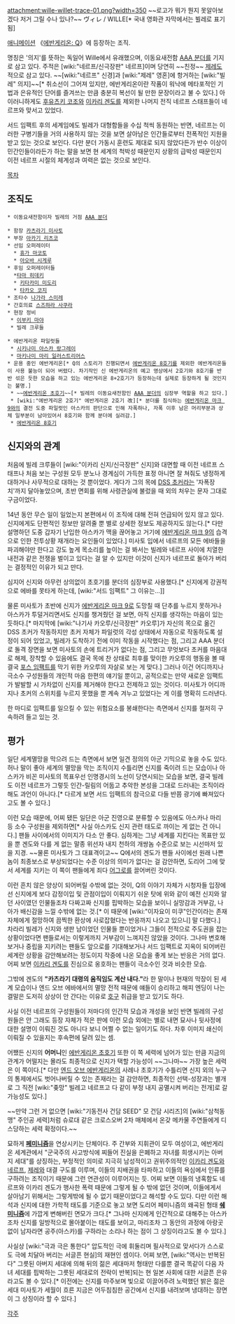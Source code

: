 attachment:wille-willet-trace-01.png?width=350
~~로고가 뭐가 뭔지 못알아보겠다 저거 그릴 수나 있나?~~
ヴィレ / WILLE[* 국내 영화관 자막에서는 뷜레로 표기됨]

[[애니메이션]] 《[[에반게리온: Q]]》에 등장하는 조직. 

명칭은 '의지'를 뜻하는 독일어 Wille에서 유래했으며, 이동요새전함 [[AAA 분더]]를 기지로 삼고 있다. 주적은 [wiki:"네르프/신극장판" 네르프]이며 당연히 ~~친정~~ [[제레]]도 적으로 삼고 있다. ~~[wiki:"네르프" 신경]과 [wiki:"제레" 영혼]에 항거하는 [wiki:"빌레" 의지]~~[* 취소선이 그어져 있지만, 에반게리온이란 작품이 워낙에 메타포적인 기법과 은유적인 단어를 즐겨쓰는 만큼 충분히 복선이 될 만한 문장이라고 불 수 있다.] 아이러니하게도 [[후유츠키 코조]]와 [[이카리 겐도]]를 제외한 나머지 전직 네르프 스태프들이 네르프와 맞서고 있었다. 

서드 임팩트 후의 세계임에도 빌레가 대형함들을 수십 척씩 동원하는 반면, 네르프는 이러한 구병기들을 거의 사용하지 않는 것을 보면 살아남은 인간들로부터 전폭적인 지원을 받고 있는 것으로 보인다. 다만 분더 가동시 훈련도 제대로 되지 않았다든가 반수 이상이 민간인들이라든가 하는 말을 보면 현 세계의 척박성 때문인지 상황의 급박성 때문인지 이전 네르프 시절의 체계성과 여력은 없는 것으로 보인다.

[[목차]]

== 조직도 ==
 * 이동요새전함이자 빌레의 거점 [[AAA 분더]]

 * 함장 [[카츠라기 미사토]]
 * 부장 [[아카기 리츠코]]
 * 선임 오퍼레이터
   * [[휴가 마코토]]
   * [[아오바 시게루]]
 * 후임 오퍼레이터들
   *[[타마 히데키]] 
   * [[키타카미 미도리]] 
   * [[타카오 코지]]  
 * 조타수 [[나가라 스미레]] 
 * 간호의료 [[스즈하라 사쿠라]] 
 * 현장 정비 
  * [[이부키 마야]]
  * 빌레 크루들

 * 에반게리온 파일럿들
  * [[시키나미 아스카 랑그레이]]
  * [[마키나미 마리 일러스트리어스]]
 * 운용 중인 에반게리온[* Q의 스토리가 진행되면서 [[에반게리온 8호기]]를 제외한 에반게리온들이 사용 불능이 되어 버렸다. 차기작인 신 에반게리온의 예고 영상에서 2호기와 8호기를 반반 섞은 듯한 모습을 하고 있는 에반게리온 8+2호기가 등장하는데 실제로 등장하게 될 것인지는 불명.]
  * ~~[[에반게리온 초호기]]~~[* 빌레의 이동요새전함인 [[AAA 분더]]의 심장부 역할을 하고 있다.]
  * [wiki:"에반게리온 2호기" 에반게리온 2호기 改][* 분더를 침식하는 [[에반게리온 마크 9]]와의 결전 도중 파일럿인 아스카의 판단으로 인해 자폭하나, 자폭 이후 남은 머리부분과 상체 일부분이 남아있어서 8호기와 함께 분더에 실려감.]
  * [[에반게리온 8호기]]
 
== 신지와의 관계 ==
처음에 빌레 크루들이 [wiki:"이카리 신지/신극장판" 신지]와 대면할 때 이전 네르프 스태프나 처음 보는 구성원 모두 분노나 경계심이 가득한 표정 아니면 잘 쳐줘도 냉정하게 대하거나 사무적으로 대하는 것 뿐이었다. 게다가 그의 목에 [[DSS 초커]]라는 '자폭장치'까지 달아놓았으며, 초반 면회를 위해 사령관실에 불렀을 때 외의 처우는 문자 그대로 구금이었다.

14년 동안 무슨 일이 일었는지 본편에서 이 조직에 대해 전혀 언급되어 있지 않고 있다. 신지에게도 단편적인 정보만 알려줄 뿐 별로 상세한 정보도 제공하지도 않는다.[* 다만 설명하던 도중 갑자기 난입한 아스카가 맥을 끊어놓고 거기에 [[에반게리온 마크 9]]의 습격으로 인한 전투상황 재개라는 요인들이 있었다.] 미사토 입에서 네르프의 모든 에바들을 파괴해야만 한다고 강도 높게 목소리를 높이는 걸 봐서는 빌레와 네르프 사이에 치열한 내전과 같은 전쟁을 벌이고 있다는 걸 알 수 있지만 이것이 신지가 네르프로 돌아가 버리는 결정적인 이유가 되고 만다.

심지어 신지와 아무런 상의없이 초호기를 분더의 심장부로 사용했다.[* 신지에게 강권적으로 에바를 못타게 하는데, [wiki:"서드 임팩트" 그 이유는...]]

물론 미사토가 초반에 신지가 [[에반게리온 마크 9]]로 도망칠 때 단추를 누르지 못하거나 아스카가 투덜거리면서도 신지를 챙겨줬던 걸 보면, 아직 신지를 생각하는 마음이 있는 듯하다.[* 마지막에 [wiki:"나기사 카오루/신극장판" 카오루]가 자신의 목으로 옮긴 DSS 초커가 작동하지만 초커 자체가 파일럿의 각성 상태에서 자동으로 작동하도록 설정이 되어 있었고, 빌레가 도착하기 전에 이미 작동을 시작했다는 점, 그리고 AAA 분더로 돌격 장면을 보면 미사토의 손에 트리거가 없다는 점, 그리고 무엇보다 초커를 마음대로 해제, 장착할 수 있음에도 결국 목에 찬 상태로 최후를 맞이한 카오루의 행동을 볼 때 결국 [[포스 임팩트]]를 막기 위한 카오루의 자살로 보는 게 맞다.] 그러나 이건 어디까지나 극소수 구성원들의 개인적 마음 한편의 얘기일 뿐이고, 공적으로는 만약 새로운 임팩트가 발발할 시 가차없이 신지를 제거해야 한다고 전제하고 있는 것이다. 미사토가 어디까지나 초커의 스위치를 누르지 못했을 뿐 계속 겨누고 있었다는 게 이를 명확히 드러낸다.

한 마디로 임팩트를 일으킬 수 있는 위험요소를 봉쇄한다는 측면에서 신지를 철저히 구속하려 들고 있는 것.

== 평가 ==
일단 세계멸망을 막으려 드는 측면에서 보면 일견 정의의 아군 기믹으로 놓을 수도 있다. 허나 말이 좋아 세계의 멸망을 막는 조직이지 수틀리면 신지를 죽이려 드는 모습이나 아스카가 비꼰 미사토의 목표우선 인명경시의 노선이 당연시되는 모습을 보면, 결국 빌레도 이전 네르프가 그렇듯 인간-릴림의 어둡고 추악한 본성을 그대로 드러내는 조직이라 해도 과언이 아니다.[* 다르게 보면 서드 임팩트의 참극으로 다들 반쯤 광기에 빠져있다고도 볼 수 있다.]

이런 모습 때문에, 어찌 됐든 일단은 아군 진영으로 분류할 수 있음에도 아스카나 마리 등 소수 구성원을 제외하면[* 사실 아스카도 신지 관련 태도로 까이는 게 없는 건 아니다.] 팬들 사이에서의 이미지가 다소 안 좋다. 심하게는 그냥 세계를 지킨다는 목표만 있을 뿐 겐도와 다를 게 없는 말종 위선자 내지 천하의 개쌍놈 수준으로 보는 시선마저 있을 지경. ~~물론 미사토가 그 대표격이고~~ Q에서의 겐도가 팬들 사이에선 원래 나쁜 놈이 최종보스로 부상되었다는 수준 이상의 의미가 없다는 걸 감안하면, 도리어 그에 맞서 세계를 지키는 이 쪽이 팬들에게 죄다 [[어그로]]를 끌어버린 것이다.

이런 흔치 않은 양상이 되어버릴 수밖에 없는 것이, Q의 이야기 자체가 시청자들 입장에선 신지에게 보다 감정이입 및 관점이입이 이뤄지기 쉬운 탓에 위와 같이 예전 신지와 알던 사이였던 인물들조차 다짜고짜 신지를 핍박하는 모습을 보이니 실망감과 거부감, 나아가 배신감을 느낄 수밖에 없는 것.[* 이 때문에 [wiki:"이자요이 미쿠"인간이라는 존재 자체에게 절망하여 끔찍한 환상에 사로잡혔다는 반응까지 나오고 있으니] 말 다했다.] 차라리 빌레가 신지와 생판 남이었던 인물들 뿐이었거나 그들이 전적으로 주도권을 잡는 상황이었다면 팬들로서는 이렇게까지 거부감이 느껴지진 않았을 것이다. 그나마 변호해 보거나 중립을 지키려는 팬들도 앞으로를 기대해보거나 서드 임팩트로 지옥이 되어버린 세계란 상황을 감안해보려는 정도이지 작중에 나온 모습을 좋게 보는 반응은 거의 없다. 어찌 보면 [[이카리 겐도]]를 진심으로 옹호하는 팬들이 극소수인 것과 비슷한 모습.

그밖에 겐도의 '''"카츠라기 대령의 움직임도 계산 내다."'''라 한 말이나 현재의 막장이 된 세계 모습이나 엔드 오브 에바에서의 멸망 전적 때문에 얘들이 승리하고 해피 엔딩이 나는 결말은 도저히 상상이 안 간다는 이유로 [[호구]] 취급을 받고 있기도 하다.

사실 이전 네르프의 구성원들이 저마다의 인간적 모습과 개성을 보인 반면 빌레의 구성원들은 안 그래도 등장 자체가 적은 판에 이런 모습 외에는 별로 내면 묘사나 뒷사정에 대한 설명이 이뤄진 것도 아니다 보니 어쩔 수 없는 일이기도 하다. 차후 이미지 쇄신이 이뤄질 수 있을지는 후속편에 달려 있는 셈.

어쨌든 신지의 '''어머니'''인 [[에반게리온 초호기]] 또한 이 쪽 세력에 넘어가 있는 만큼 지금의 관계가 어떨지는 몰라도 최종적으로 신지가 택할 가능성이 ~~그나마~~ 가장 높은 세력은 이 쪽이다.[* 다만 [[엔드 오브 에반게리온]]의 사례나 초호기가 수틀리면 신지 외의 누구의 통제에서도 벗어나버릴 수 있는 존재라는 걸 감안하면, 최종적인 선택-성장과는 별개로 그 직전 [wiki:"좆망" 빌레고 네르프고 다 같이 부정 내지 공멸시켜 버리는 전개]로 갈 가능성도 있다.] 

~~만약 그런 거 없으면 [wiki:"기동전사 건담 SEED" 모 건담 시리즈]의 [wiki:"삼척동맹" 주인공 세력]처럼 슈로대 같은 크로스오버 2차 매체에서 온갖 메카물 주연들에게 디스당하는 세력 확정이다.~~

묘하게 '''[[페미니즘]]'''을 연상시키는 단체이다. 주 간부와 지휘관이 모두 여성이고, 에반게리온 세계관에서 "군국주의 사고방식에 찌들어 진실을 은폐하고 자녀를 희생시키는 아버지 세대"를 상징하는, 부정적인 의미로 지극히 남성적이고 권위주의적인 [[이카리 겐도]]와 [[네르프]], [[제레]]와 대결 구도를 이루며, 이들의 지배권을 타파하고 이들의 욕심에서 인류를 구하려는 조직이기 때문에 그런 연관성이 이루어지는 듯. 어찌 보면 이들의 냉혹함도 네르프와 이카리 겐도가 행사한 폭력 때문에 그렇게 될 수 밖에 없던 것이며, 이들에게서 살아남기 위해서는 그렇게밖에 될 수 없기 때문이었다고 해석할 수도 있다. 다만 이런 해석과 신지에 대한 가학적 태도를 기준으로 놓고 보면 도리어 페미니즘의 왜곡된 형태 '''[[쉐미니즘]]'''에 가깝게 변해버린 면모가 크다.[* 그나마 신지에게 인간적으로 대해주는 아스카조차 신지를 일방적으로 몰아붙이는 태도를 보이고, 마리조차 그 동안의 과정에 아랑곳없이 남자라면 공주(아스카)를 구하라는 소리나 하는 점이 그 상징이라고도 볼 수 있다.]

사실상 [wiki:"극과 극은 통한다" 압도적인 극에 휘둘리며 필사적으로 맞서다가 스스로도 극에 치달아 버리는 서글픈 현실]의 재현인 셈이다. 어찌 보면, [wiki:"역사는 반복된다" 그릇된 아버지 세대에 의해 뒤의 젊은 세대마저 형태만 다를뿐 결국 똑같이 다음 자녀 세대를 핍박하는 그릇된 세대로의 전락이 반복]되는 현 일본 사회에 대한 서글픈 은유라고도 볼 수 있다.[* 이전에는 신지를 마주보며 빛으로 이끌어주려 노력했던 밝은 젊은 세대 미사토가 세월이 흐른 지금은 어두침침한 공간에서 신지를 내려보며 냉대하는 장면이 그 상징이라 할 수 있다.]


[[각주]]
